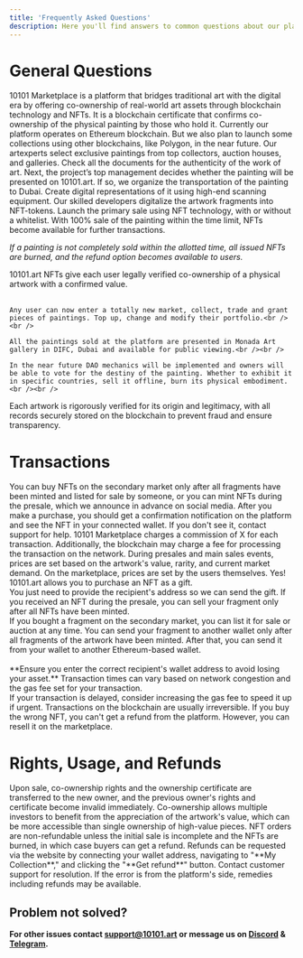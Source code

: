 ```yaml
---
title: 'Frequently Asked Questions'
description: Here you'll find answers to common questions about our platform
---
```


# General Questions


<AccordionGroup>
  <Accordion title="What is 10101 Marketplace?">
10101 Marketplace is a platform that bridges traditional art with the digital era by offering co-ownership of real-world art assets through blockchain technology and NFTs.
  </Accordion>

  <Accordion title="What are NFTs on 10101.art?">
It is a blockchain certificate that confirms co-ownership of the physical painting by those who hold it.
  </Accordion>

  <Accordion title="What blockchain do we use?">
Currently our platform operates on Ethereum blockchain. But we also plan to launch some collections using other blockchains, like Polygon, in the near future.
  </Accordion>

  <Accordion title="How does the platform function?">
<Steps>
  <Step title="First Step">
Our artexperts select exclusive paintings from top collectors, auction houses, and galleries. Check all the documents for the authenticity of the work of art.
  </Step>
  <Step title="Second Step">
Next, the project’s top management decides whether the painting will be presented on 10101.art. If so, we organize the transportation of the painting to Dubai. Create digital representations of it using high-end scanning equipment.
  </Step>
  <Step title="Third Step">
Our skilled developers digitalize the artwork fragments into NFT-tokens. Launch the primary sale using NFT technology, with or without a whitelist.
  </Step>
   <Step title="Fourth Step">
With 100% sale of the painting within the time limit, NFTs become available for further transactions.
  </Step>
</Steps>


*If a painting is not completely sold within the allotted time, all issued NFTs are burned, and the refund option becomes available to users.*
  </Accordion>

 <Accordion title="What benefits does an NFT owner receive?">
	10101.art NFTs give each user legally verified co-ownership of a physical artwork with a confirmed value. <br /><br />

	Any user can now enter a totally new market, collect, trade and grant pieces of paintings. Top up, change and modify their portfolio.<br /><br />

	All the paintings sold at the platform are presented in Monada Art gallery in DIFC, Dubai and available for public viewing.<br /><br />

	In the near future DAO mechanics will be implemented and owners will be able to vote for the destiny of the painting. Whether to exhibit it in specific countries, sell it offline, burn its physical embodiment.<br /><br />
</Accordion>

<Accordion title="How does 10101.art verify the authenticity of artworks?
">
	Each artwork is rigorously verified for its origin and legitimacy, with all records securely stored on the blockchain to prevent fraud and ensure transparency.
</Accordion>
</AccordionGroup>


# Transactions

<AccordionGroup>
  <Accordion title="How can I buy NFTs on Marketplace?">
	You can buy NFTs on the secondary market only after all fragments have been minted and listed for sale by someone, or you can mint NFTs during the presale, which we announce in advance on social media.
  </Accordion>

  <Accordion title="How do I know if my NFT purchase was successful?">
	After you make a purchase, you should get a confirmation notification on the platform and see the NFT in your connected wallet. If you don't see it, contact support for help.
  </Accordion>

  <Accordion title="Are there fees for buying or selling NFTs?">
	10101 Marketplace charges a commission of X for each transaction. Additionally, the blockchain may charge a fee for processing the transaction on the network.
  </Accordion>

  <Accordion title="How are NFT prices determined?">
	During presales and main sales events, prices are set based on the artwork's value, rarity, and current market demand. On the marketplace, prices are set by the users themselves.
  </Accordion>

  <Accordion title="Can I buy an NFT as a gift for someone else?">
	Yes! 10101.art allows you to purchase an NFT as a gift. <br/ >
	You just need to provide the recipient's address so we can send the gift.
  </Accordion>

  <Accordion title="How can I sell my NFT?">
	If you received an NFT during the presale, you can sell your fragment only after all NFTs have been minted. <br/ >
	If you bought a fragment on the secondary market, you can list it for sale or auction at any time.
  </Accordion>

  <Accordion title="Can I transfer my NFT to another wallet?">
	You can send your fragment to another wallet only after all fragments of the artwork have been minted. After that, you can send it from your wallet to another Ethereum-based wallet.<br/ ><br/ > **Ensure you enter the correct recipient's wallet address to avoid losing your asset.**
  </Accordion>

  <Accordion title="Why is my purchase taking so long?">
	Transaction times can vary based on network congestion and the gas fee set for your transaction.<br/ > If your transaction is delayed, consider increasing the gas fee to speed it up if urgent.
  </Accordion>

  <Accordion title="What if I buy the wrong NFT? Can I get a refund?">
	Transactions on the blockchain are usually irreversible. If you buy the wrong NFT, you can't get a refund from the platform. However, you can resell it on the marketplace.
  </Accordion>
</AccordionGroup>


# Rights, Usage, and Refunds

<AccordionGroup>
  <Accordion title="What happens to my rights if I sell my NFT?">
	Upon sale, co-ownership rights and the ownership certificate are transferred to the new owner, and the previous owner's rights and certificate become invalid immediately.
  </Accordion>

  <Accordion title="How does co-ownership affect the appreciation of the artwork's value?">
	Co-ownership allows multiple investors to benefit from the appreciation of the artwork's value, which can be more accessible than single ownership of high-value pieces.
  </Accordion>

  <Accordion title="What is the refund policy for NFT purchases?">
	NFT orders are non-refundable unless the initial sale is incomplete and the NFTs are burned, in which case buyers can get a refund.
  </Accordion>

  <Accordion title="How do I request a refund if an initial sale is incomplete?">
	Refunds can be requested via the website by connecting your wallet address, navigating to "**My Collection**," and clicking the "**Get refund**" button.
  </Accordion>

  <Accordion title="What happens if I experience a transaction error?">
	Contact customer support for resolution. If the error is from the platform's side, remedies including refunds may be available.
  </Accordion>
</AccordionGroup>


##	Problem not solved?

**For other issues contact support@10101.art or message us on [Discord](https://discord.gg/10101art) & [Telegram](https://t.me/gallery10101).**
